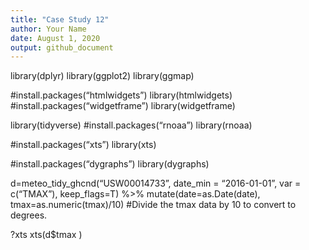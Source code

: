 ```yaml
---
title: "Case Study 12"
author: Your Name
date: August 1, 2020
output: github_document
---
```


library(dplyr)
library(ggplot2)
library(ggmap)

#install.packages("htmlwidgets")
library(htmlwidgets)
#install.packages("widgetframe")
library(widgetframe)

library(tidyverse)
#install.packages("rnoaa")
library(rnoaa)

#install.packages("xts")
library(xts)

#install.packages("dygraphs")
library(dygraphs)

d=meteo_tidy_ghcnd("USW00014733",
                   date_min = "2016-01-01", 
                   var = c("TMAX"),
                   keep_flags=T) %>% 
   mutate(date=as.Date(date),
          tmax=as.numeric(tmax)/10) #Divide the tmax data by 10 to convert to degrees.
          
?xts
xts(d$tmax
)

